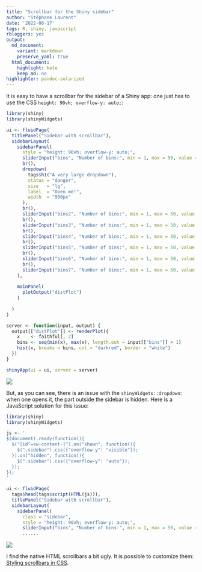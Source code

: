 ```yaml
---
title: "Scrollbar for the Shiny sidebar"
author: "Stéphane Laurent"
date: '2022-06-17'
tags: R, shiny, javascript
rbloggers: yes
output:
  md_document:
    variant: markdown
    preserve_yaml: true
  html_document:
    highlight: kate
    keep_md: no
highlighter: pandoc-solarized
---
```


It is easy to have a scrollbar for the sidebar of a Shiny app: one just has 
to use the CSS `height: 90vh; overflow-y: auto;`:

```r
library(shiny)
library(shinyWidgets)

ui <- fluidPage(
  titlePanel("Sidebar with scrollbar"),
  sidebarLayout(
    sidebarPanel(
      style = "height: 90vh; overflow-y: auto;", 
      sliderInput("bins", "Number of bins:", min = 1, max = 50, value = 30),
      br(),
      dropdown(
        tags$h1("A very large dropdown"),
        status = "danger",
        size   = "lg",
        label  = "Open me!",
        width  = "500px"
      ),
      br(),
      sliderInput("bins2", "Number of bins:", min = 1, max = 50, value = 30),
      br(),
      sliderInput("bins3", "Number of bins:", min = 1, max = 50, value = 30),
      br(),
      sliderInput("bins4", "Number of bins:", min = 1, max = 50, value = 30),
      br(),
      sliderInput("bins5", "Number of bins:", min = 1, max = 50, value = 30),
      br(),
      sliderInput("bins6", "Number of bins:", min = 1, max = 50, value = 30),
      br(),
      sliderInput("bins7", "Number of bins:", min = 1, max = 50, value = 30),
    ),
    
    mainPanel(
      plotOutput("distPlot")
    )
    
  )
)

server <- function(input, output) {
  output[["distPlot"]] <- renderPlot({
    x    <- faithful[, 2] 
    bins <- seq(min(x), max(x), length.out = input[["bins"]] + 1)
    hist(x, breaks = bins, col = "darkred", border = "white")
  })
}

shinyApp(ui = ui, server = server)
```

![](./figures/shiny_sidebar_scrollbar1.gif)

But, as you can see, there is an issue with the `shinyWidgets::dropdown`: when 
one opens it, the part outside the sidebar is hidden. 
Here is a JavaScript solution for this issue:

```r
library(shiny)
library(shinyWidgets)

js <- '
$(document).ready(function(){
  $("[id^=sw-content-]").on("shown", function(){
    $(".sidebar").css({"overflow-y": "visible"});
  }).on("hidden", function(){
    $(".sidebar").css({"overflow-y": "auto"});
  });
});
'

ui <- fluidPage(
  tags$head(tags$script(HTML(js))),
  titlePanel("Sidebar with scrollbar"),
  sidebarLayout(
    sidebarPanel(
      class = "sidebar",
      style = "height: 90vh; overflow-y: auto;", 
      sliderInput("bins", "Number of bins:", min = 1, max = 50, value = 30),
      ......
```

![](./figures/shiny_sidebar_scrollbar2.gif)

I find the native HTML scrollbars a bit ugly. It is possible to customize them: 
[Styling scrollbars in CSS](https://css-tricks.com/the-current-state-of-styling-scrollbars-in-css/).